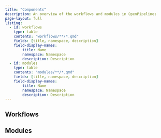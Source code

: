 ```yaml
---
title: "Components"
description: An overview of the workflows and modules in OpenPipelines
page-layout: full
listing:
  - id: workflows
    type: table
    contents: "workflows/**/*.qmd"
    fields: [title, namespace, description]
    field-display-names: 
        title: Name
        namespace: Namespace
        description: Description
  - id: modules
    type: table
    contents: "modules/**/*.qmd"
    fields: [title, namespace, description]
    field-display-names: 
        title: Name
        namespace: Namespace
        description: Description
---
```



## Workflows

:::{#workflows}
:::

## Modules

:::{#modules}
:::
